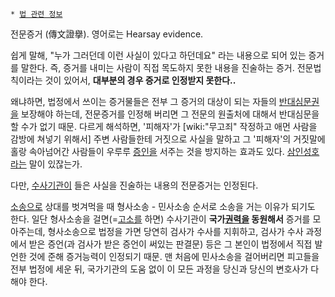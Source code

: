  * [[법 관련 정보]]

전문증거 (傳文證擧). 영어로는 Hearsay evidence.

쉽게 말해, "누가 그러던데 이런 사실이 있다고 하던데요" 라는 내용으로 되어 있는 증거를 말한다. 즉, 증거를 내미는 사람이 직접 목도하지 못한 내용을 진술하는 증거.
전문법칙이라는 것이 있어서, '''대부분의 경우 증거로 인정받지 못한다..'''

왜냐하면, 법정에서 쓰이는 증거물들은 전부 그 증거의 대상이 되는 자들의 [[반대심문권]]을 보장해야 하는데, 전문증거를 인정해 버리면 그 전문의 원출처에 대해서 반대심문을 할 수가 없기 때문.
다르게 해석하면, '피해자'가 [wiki:"무고죄" 작정하고 애먼 사람을 감방에 쳐넣기 위해서] 주변 사람들한테 거짓으로 사실을 말하고 그 '피해자'의 거짓말에 홀랑 속아넘어간 사람들이 우루루 [[증인]]을 서주는 것을 방지하는 효과도 있다. [[삼인성호]]라는 말이 있잖는가.

다만, [[수사]]기관이 들은 사실을 진술하는 내용의 전문증거는 인정된다.

[[소송]]으로 상대를 벗겨먹을 때 형사소송 - 민사소송 순서로 소송을 거는 이유가 되기도 한다. 일단 형사소송을 걸면(=[[고소]]를 하면) 수사기관이 '''국가[[권력]]을 동원해서''' 증거를 모아주는데, 형사소송으로 법정을 가면 당연히 검사가 수사를 지휘하고, 검사가 수사 과정에서 받은 증언(과 검사가 받은 증언이 써있는 판결문) 등은 그 본인이 법정에서 직접 발언한 것에 준해 증거능력이 인정되기 때문. 맨 처음에 민사소송을 걸어버리면 피고들을 전부 법정에 세운 뒤, 국가기관의 도움 없이 이 모든 과정을 당신과 당신의 변호사가 다 해야 한다.
